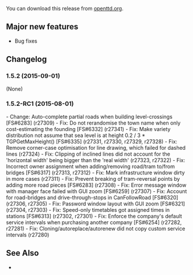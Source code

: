 {{en/-}}
{{en/Archive/OpenTTD/Navigation}}
{{en/Archive/OpenTTD/NaviPrevNext|prev=en/Archive/OpenTTD/OpenTTD 1.5.1|next=en/Open TTD 1.5.3|date=2015-09-01}}

You can download this release from [http://www.openttd.org/en/download-stable/1.5.2 openttd.org].

==Major new features==
* Bug fixes

==Changelog==
===1.5.2 (2015-09-01)===
(None)

===1.5.2-RC1 (2015-08-01)===
- Change: Auto-complete partial roads when building level-crossings [FS#6283] (r27309)
- Fix: Do not rerandomise the town name when only cost-estimating the founding [FS#6332] (r27341)
- Fix: Make variety distribution not assume that sea level is at height 0.2 / 3 * TGPGetMaxHeight() [FS#6335] (r27331, r27330, r27329, r27328)
- Fix: Remove corner-case optimisation for line drawing, which failed for dashed lines  (r27324)
- Fix: Clipping of inclined lines did not account for the 'horizontal width' being bigger than the 'real width' (r27323, r27322)
- Fix: Incorrect owner assignment when adding/removing road/tram to/from bridges [FS#6317] (r27313, r27312)
- Fix: Mark infrastructure window dirty in more cases (r27311)
- Fix: Prevent breaking of tram-reversal points by adding more road pieces [FS#6283] (r27308)
- Fix: Error message window with manager face failed with GUI zoom [FS#6259] (r27307)
- Fix: Account for road-bridges and drive-through-stops in CanFollowRoad [FS#6320] (r27306, r27305)
- Fix: Password window layout with GUI zoom [FS#6321] (r27304, r27303)
- Fix: Speed-only timetables got assigned times in stations [FS#6313] (r27302, r27301)
- Fix: Enforce the company's default service intervals when purchasing another company [FS#6254] (r27282, r27281)
- Fix: Cloning/autoreplace/autorenew did not copy custom service intervals (r27280)

==See Also==
* {{en/OTTDNewsArticle|221|The 1.5.2 news article}}